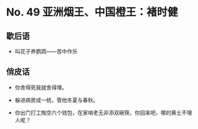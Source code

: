 # No. 49 亚洲烟王、中国橙王：褚时健

## 歇后语

- 叫花子养鹦鹉——苦中作乐

## 俏皮话

- 你舍得死我就舍得埋。

- 躲进病房成一统，管他冬夏与春秋。

- 你出门打工掏空六个钱包，在家啃老无非添双碗筷，你回来吧，哪的黄土不埋人呢？
